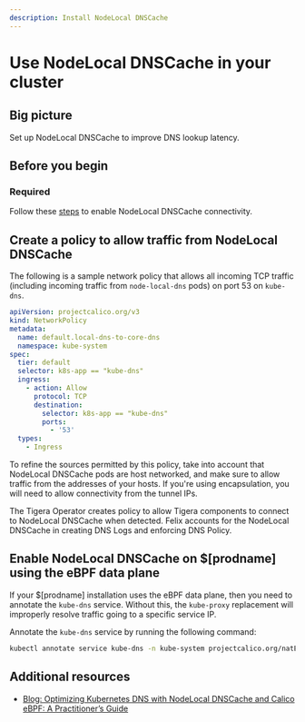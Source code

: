 ```yaml
---
description: Install NodeLocal DNSCache
---
```


# Use NodeLocal DNSCache in your cluster

## Big picture

Set up NodeLocal DNSCache to improve DNS lookup latency.

## Before you begin

### Required

Follow these [steps](https://kubernetes.io/docs/tasks/administer-cluster/nodelocaldns/) to enable NodeLocal DNSCache connectivity.
 

## Create a policy to allow traffic from NodeLocal DNSCache

The following is a sample network policy that allows all incoming TCP traffic (including incoming traffic from
`node-local-dns` pods) on port 53 on `kube-dns`.

```yaml
apiVersion: projectcalico.org/v3
kind: NetworkPolicy
metadata:
  name: default.local-dns-to-core-dns
  namespace: kube-system
spec:
  tier: default
  selector: k8s-app == "kube-dns"
  ingress:
    - action: Allow
      protocol: TCP
      destination:
        selector: k8s-app == "kube-dns"
        ports:
          - '53'
  types:
    - Ingress
```

To refine the sources permitted by this policy, take into account that NodeLocal DNSCache pods are host networked, 
and make sure to allow traffic from the addresses of your hosts.
If you're using encapsulation, you will need to allow connectivity from the tunnel IPs.

The Tigera Operator creates policy to allow Tigera components to connect to NodeLocal DNSCache when detected.
Felix accounts for the NodeLocal DNSCache in creating DNS Logs and enforcing DNS Policy.

## Enable NodeLocal DNSCache on $[prodname] using the eBPF data plane

If your $[prodname] installation uses the eBPF data plane, then you need to annotate the `kube-dns` service.
Without this, the `kube-proxy` replacement will improperly resolve traffic going to a specific service IP.

Annotate the `kube-dns` service by running the following command:

```bash
kubectl annotate service kube-dns -n kube-system projectcalico.org/natExcludeService=true
```

## Additional resources

- [Blog: Optimizing Kubernetes DNS with NodeLocal DNSCache and Calico eBPF: A Practitioner’s Guide](https://www.tigera.io/blog/optimizing-kubernetes-dns-with-nodelocal-dnscache-and-calico-ebpf-a-practitioners-guide/)
